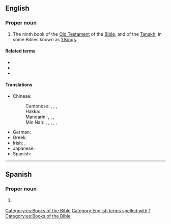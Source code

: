 ==English==
{{book of the Bible|Books of Samuel}}

===Proper noun===
{{en-proper noun}}

# {{label|en|biblical}} The ninth book of the [[Old Testament]] of the [[Bible]], and of the [[Tanakh]]; in some Bibles known as [[1 Kings]].

====Related terms====
* {{l|en|Kgs}}
* {{l|en|1 Kgs}}
* {{l|en|1 Sam.}}

====Translations====
{{trans-top|book of the Bible}}
* Chinese:
*: Cantonese: {{t|yue|撒母耳記上|sc=Hani}}, {{t|yue|撒母耳记上|tr=saat3 mou5 ji5 gei3 soeng6|sc=Hani}}, {{t|yue|撒慕爾紀上|sc=Hani}}, {{t|yue|撒慕尔纪上|tr=saat3 mou6 ji5 gei2 soeng6|sc=Hani}} {{qualifier|Catholic}}
*: Hakka: {{t|hak|撒母耳記上|sc=Hani}}, {{t|hak|撒母耳记上|tr=Sat-mû-ngí-ki-song|sc=Hani}}
*: Mandarin: {{t+|cmn|撒母耳記上|sc=Hani}}, {{t+|cmn|撒母耳记上|tr=Sǎmǔ'ěrjì Shàng|sc=Hani}}, {{t|cmn|撒慕爾紀上|sc=Hani}}, {{t|cmn|撒慕尔纪上|tr=Sǎmù'ěrjì Shàng|sc=Hani}} {{qualifier|Catholic}}
*: Min Nan: {{t|nan|撒母耳記上卷|sc=Hani}}, {{t|nan|撒母耳记上卷|tr=Sat-bó͘-ní Kì Siōng-koàn, Sat-bó͘-jí Kì Siōng-koàn|sc=Hani}}, {{t|nan|撒母耳記上|sc=Hani}}, {{t|nan|撒母耳记上|tr=Sat-bó͘-ní Kì Siōng, Sat-bó͘-jí Kì Siōng|sc=Hani}}, {{t|nan|撒慕爾紀上}}, {{t|nan|撒慕尔纪上|tr=Sat-bō͘-ní-kí siōng}} {{qualifier|Catholic}}
{{trans-mid}}
* German: {{t|de|1 Samuel}}
* Greek: {{t|el|Α' Σαμουήλ}}
* Irish: {{t|ga|Céad Leabhar Shamúéil|m}}, {{t|ga|1 Samúéil|m}}
* Japanese: {{t|ja|サムエル記上|tr=samueru kijō}}
* Spanish: {{t|es|1 Samuel|m}}
{{trans-bottom}}

----

==Spanish==

===Proper noun===
{{es-proper noun|m}}

# {{lb|es|bible}} {{l|en|1 Samuel}} {{gloss|the book of the Bible}}

[[Category:es:Books of the Bible]]
[[Category:English terms spelled with 1]]
[[Category:es:Books of the Bible]]